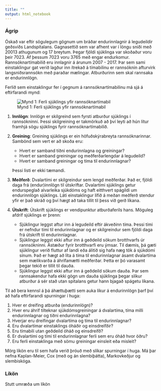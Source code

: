 ```yaml
---
title: ""
output: html_notebook
---
```


### Ágrip
Óskað var eftir sögulegum gögnum um bráðar endurinnlagnir á legudeildir geðsviðs Landspítalans. Gagnasettið sem var afhent var í löngu sniði með 20013 athugunum og 17 breytum. Þegar fjöldi sjúklinga var skoðaður voru þeir 7023. Af þessum 7023 voru 3765 með engar endurkomur. Rannsóknartímabilið eru innlagnir á árunum 2007 - 2017. Þar sem sami einstaklingur gat verið lagður inn ítrekað á tímabilinu er rannsóknin afturvirk langsniðsrannsókn með paraðar mælingar. Atburðurinn sem skal rannsaka er endurinnlögn.

Ferlið sem einstaklingur fer í gegnum á rannsóknartímabilinu má sjá á eftirfarandi mynd:

![Mynd 1: Ferli sjúklings yfir rannsóknartímabil](../../ferli_einstak.png)

1. **Innlögn**: Innlögn er skilgreind sem fyrsti atburður sjúklings í rannsókninni. Þessi skilgreining er takmörkuð að því leyti að hún lítur framhjá sögu sjúklings fyrir rannsóknartímabilið. 

2. **Greining**: Greining sjúklings er ein höfuðskýrabreyta rannsóknarinnar. Sambönd sem vert er að skoða eru: 
    * Hvert er samband tíðni endurinnlagna og greiningar? 
    * Hvert er samband greiningar og meðferðarlengdar á legudeild?
    * Hvert er samband greiningar og tíma til endurinnlagnar?
  
    Þessi listi er ekki tæmandi.

3. **Meðferð**: Dvalartími er skilgreindur sem lengd meðferðar. Það er, fjöldi daga frá (endur)innlögn til útskriftar. Dvalartími sjúklings getur endurspeglað alvarleika sjúkdóms og haft eitthvert spágildi um endurinnlögn sjúklings. Láti einstaklingur lífið á meðan meðferð stendur yfir er það skráð og því hægt að taka tillit til þess við gerð líkana.

4. **Útskrift**: Útskrift sjúklings er vendipunktur atburðaferils hans. Möguleg afdrif sjúklings er þrenn:
    * Sjúklingur leggst aftur inn á legudeild eftir ákveðinn tíma. Þessi tími er nefndur tími til endurinnlagnar og er skilgreindur sem fjöldi daga frá útskrift til endurinnlagnar.
    * Sjúklingur leggst ekki aftur inn á geðdeild sökum brotthvarfs úr rannsókninni. Ástæður fyrir brotthvarfi eru ýmsar. Til dæmis, þá gæti sjúklingur verið fluttur af landi eða álitið sig hafa næg tök á sjúkdómi sínum. Það er hægt að líta á tíma til endurinnlagnar ásamt dvalartíma sem mælikvarða á áhrifamætti meðferðar. Þetta er þó varasamt þegar tekið er tillit til dauða.
    * Sjúklingur leggst ekki aftur inn á geðdeild sökum dauða. Þar sem rannsakendur hafa ekki gögn um dauða sjúklinga þegar slíkur atburður á sér stað utan spítalans getur hann bjagað spágetu líkana.
    
Til að bera kennsl á þá áhættuþætti sem auka líkur á endurinnlögn þarf því að hafa eftirfarandi spurningar í huga:

1. Hver er dreifing atburða (endurinnlögn)?
2. Hver eru áhrif tilteknar sjúkdómsgreiningar á dvalartíma, tíma milli endurinnlagnar og tíðni endurinnlagna?
3. Hverjar eru dreifingar dvalartíma og tíma til endurinnlagnar?
4. Eru dvalartímar einstaklings óháðir og einsdreifðir?
5. Eru tímabili utan geðdeild óháð og einsdreifð?
6. Er dvalartími og tími til endurinnlagnar ferli sem eru óháð hvor öðru?
7. Eru ferli einstaklinga með sömu greiningar einsleit eða misleit?

Mörg líkön eru til sem hafa verið þróuð með slíkar spurningar í huga. Má þar nefna Kaplan-Meier, Cox (með og án slembiþátta), Markovkeðjur og slembiskóga.

### Líkön
Stutt umræða um líkön
